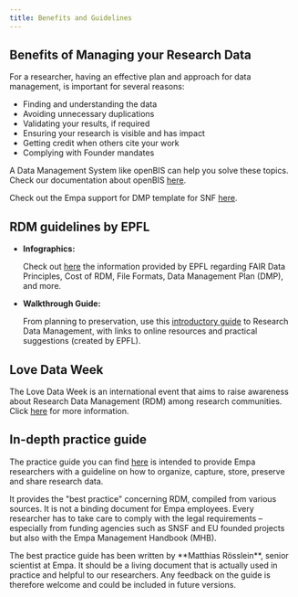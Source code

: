```yaml
---
title: Benefits and Guidelines
---
```




## Benefits of Managing your Research Data

For a researcher, having an effective plan and approach for data management, is important for several reasons:

- Finding and understanding the data
- Avoiding unnecessary duplications
- Validating your results, if required
- Ensuring your research is visible and has impact
- Getting credit when others cite your work
- Complying with Founder mandates

A Data Management System like openBIS can help you solve these topics.
Check our documentation about openBIS [here](/documentation/openbis/).

Check out the Empa support for DMP template for SNF [here](/services/research-data-management/data_management_plan#dmp-templates-and-support).

## RDM guidelines by EPFL

- **Infographics:**

  Check out [here](https://infoscience.epfl.ch/server/api/core/bitstreams/fc3bac30-1f3f-49f3-9288-48142ba423e9/content) the information provided by EPFL regarding FAIR Data Principles, Cost of RDM, File Formats, Data Management Plan (DMP), and more.

- **Walkthrough Guide:**

  From planning to preservation, use this [introductory guide](https://www.epfl.ch/campus/library/wp-content/uploads/2019/09/RDM_Walkthrough_Guide_20190930.pdf) to Research Data Management, with links to online resources and practical suggestions (created by EPFL).

## Love Data Week
The Love Data Week is an international event that aims to raise awareness about Research Data Management (RDM) among research communities.
Click [here](https://www.icpsr.umich.edu/web/about/cms/3799) for more information.

## In-depth practice guide
The practice guide you can find [here](https://www.empa.ch/web/s909/in-depth-overview-best-practise-guide-) is intended to provide Empa researchers with a guideline on how to organize, capture, store, preserve and share research data.

It provides the "best practice" concerning RDM, compiled from various sources.
It is not a binding document for Empa employees.
Every researcher has to take care to comply with the legal requirements – especially from funding agencies such as SNSF and EU founded projects but also with the Empa Management Handbook (MHB).

<Aside type="note" title="Note">
  The best practice guide has been written by **Matthias Rösslein**, senior scientist at Empa.
  It should be a living document that is actually used in practice and helpful to our researchers.
  Any feedback on the guide is therefore welcome and could be included in future versions.
</Aside>
